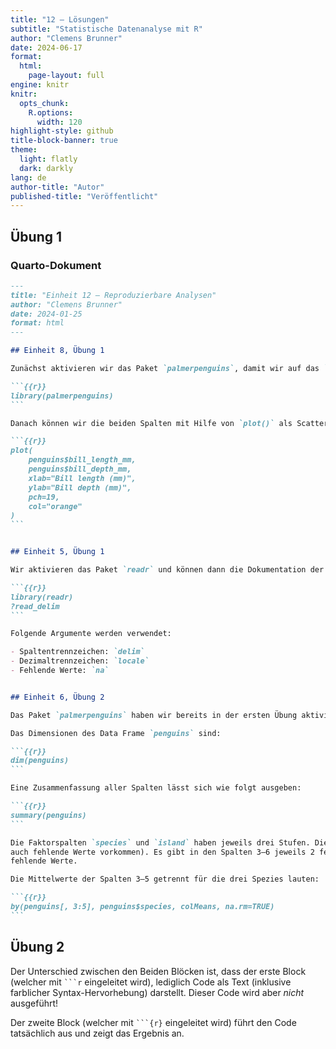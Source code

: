 ```yaml
---
title: "12 – Lösungen"
subtitle: "Statistische Datenanalyse mit R"
author: "Clemens Brunner"
date: 2024-06-17
format:
  html:
    page-layout: full
engine: knitr
knitr:
  opts_chunk: 
    R.options:
      width: 120
highlight-style: github
title-block-banner: true
theme:
  light: flatly
  dark: darkly
lang: de
author-title: "Autor"
published-title: "Veröffentlicht"
---
```


## Übung 1

### Quarto-Dokument

```` markdown
---
title: "Einheit 12 – Reproduzierbare Analysen"
author: "Clemens Brunner"
date: 2024-01-25
format: html
---

## Einheit 8, Übung 1

Zunächst aktivieren wir das Paket `palmerpenguins`, damit wir auf das `penguins` Data Frame zugreifen können:

```{{r}}
library(palmerpenguins)
```

Danach können wir die beiden Spalten mit Hilfe von `plot()` als Scatterplot darstellen:

```{{r}}
plot(
    penguins$bill_length_mm,
    penguins$bill_depth_mm,
    xlab="Bill length (mm)",
    ylab="Bill depth (mm)",
    pch=19,
    col="orange"
)
```


## Einheit 5, Übung 1

Wir aktivieren das Paket `readr` und können dann die Dokumentation der Funktion `read_delim()` wie folgt anzeigen:

```{{r}}
library(readr)
?read_delim
```

Folgende Argumente werden verwendet:

- Spaltentrennzeichen: `delim`
- Dezimaltrennzeichen: `locale`
- Fehlende Werte: `na`


## Einheit 6, Übung 2

Das Paket `palmerpenguins` haben wir bereits in der ersten Übung aktiviert.

Das Dimensionen des Data Frame `penguins` sind:

```{{r}}
dim(penguins)
```

Eine Zusammenfassung aller Spalten lässt sich wie folgt ausgeben:

```{{r}}
summary(penguins)
```

Die Faktorspalten `species` und `island` haben jeweils drei Stufen. Die Spalte `sex` hat zwei Stufen (wobei hier
auch fehlende Werte vorkommen). Es gibt in den Spalten 3–6 jeweils 2 fehlende Werte und in der siebten Spalte 11
fehlende Werte.

Die Mittelwerte der Spalten 3–5 getrennt für die drei Spezies lauten:

```{{r}}
by(penguins[, 3:5], penguins$species, colMeans, na.rm=TRUE)
```
````


## Übung 2

Der Unterschied zwischen den Beiden Blöcken ist, dass der erste Block (welcher mit ` ```r ` eingeleitet wird), lediglich Code als Text (inklusive farblicher Syntax-Hervorhebung) darstellt. Dieser Code wird aber *nicht* ausgeführt!

Der zweite Block (welcher mit ` ```{r} ` eingeleitet wird) führt den Code tatsächlich aus und zeigt das Ergebnis an.
